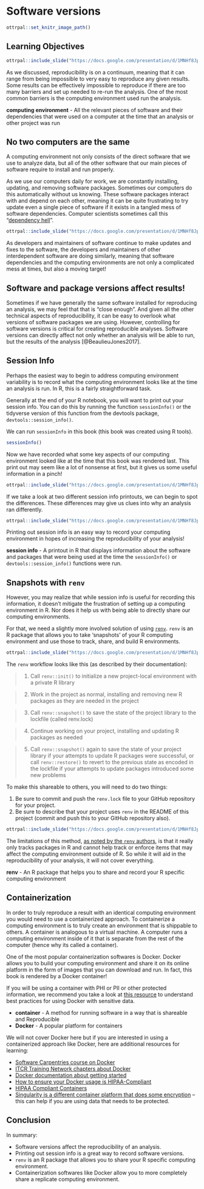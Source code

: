 
# Software versions

```r
ottrpal::set_knitr_image_path()
```

## Learning Objectives

```r
ottrpal::include_slide("https://docs.google.com/presentation/d/1MNHf8JpolaEP_vQ_kB-1xRBF9wo3haCArRu117hBoHA/edit#slide=id.g21a84b32106_0_43")
```

As we discussed, reproducibility is on a continuum, meaning that it can range from being impossible to very easy to reproduce any given results. Some results can be effectively impossible to reproduce if there are too many barriers and set up needed to re-run the analysis. One of the most common barriers is the computing environment used run the analysis.

<div class = "dictionary">
**computing environment** - All the relevant pieces of software and their dependencies that were used on a computer at the time that an analysis or other project was run
</div>

## No two computers are the same

A computing environment not only consists of the direct software that we use to analyze data, but all of the other software that our main pieces of software require to install and run properly.

As we use our computers daily for work, we are constantly installing, updating, and removing software packages. Sometimes our computers do this automatically without us knowing. These software packages interact with and depend on each other, meaning it can be quite frustrating to try update even a single piece of software if it exists in a tangled mess of software dependencies. Computer scientists sometimes call this "[dependency hell](https://en.wikipedia.org/wiki/Dependency_hell)".

```r
ottrpal::include_slide("https://docs.google.com/presentation/d/1MNHf8JpolaEP_vQ_kB-1xRBF9wo3haCArRu117hBoHA/edit#slide=id.g21dfe2f76f9_90_50")
```

As developers and maintainers of software continue to make updates and fixes to the software, the developers and maintainers of other interdependent software are doing similarly, meaning that software dependencies and the computing environments are not only a complicated mess at times, but also a moving target!

## Software and package versions affect results!

Sometimes if we have generally the same software installed for reproducing an analysis, we may feel that that is "close enough". And given all the other technical aspects of reproducibility, it can be easy to overlook what versions of software packages we are using. However, controlling for software versions is critical for creating reproducible analyses. Software versions can directly affect not only whether an analysis will be able to run, but the results of the analysis [@BeaulieuJones2017].

## Session Info

Perhaps the easiest way to begin to address computing environment variability is to record what the computing environment looks like at the time an analysis is run. In R, this is a fairly straightforward task.

Generally at the end of your R notebook, you will want to print out your session info. You can do this by running the function `sessionInfo()` or the tidyverse version of this function from the devtools package, `devtools::session_info()`.

We can run `sessionInfo` in this book (this book was created using R tools).

```r
sessionInfo()
```

Now we have recorded what some key aspects of our computing environment looked like at the time that this book was rendered last.
This print out may seem like a lot of nonsense at first, but it gives us some useful information in a pinch!


```r
ottrpal::include_slide("https://docs.google.com/presentation/d/1MNHf8JpolaEP_vQ_kB-1xRBF9wo3haCArRu117hBoHA/edit#slide=id.g201bd406763_37_1030")
```

If we take a look at two different session info printouts, we can begin to spot the differences. These differences may give us clues into why an analysis ran differently.

```r
ottrpal::include_slide("https://docs.google.com/presentation/d/1MNHf8JpolaEP_vQ_kB-1xRBF9wo3haCArRu117hBoHA/edit#slide=id.g201bd406763_37_1333")
```

Printing out session info is an easy way to record your computing environment in hopes of increasing the reproducibility of your analysis!

<div class = "dictionary">
**session info** - A printout in R that displays information about the software and packages that were being used at the time the `sessionInfo()` or  `devtools::session_info()` functions were run.
</div>

## Snapshots with `renv`

However, you may realize that while session info is useful for recording this information, it doesn't mitigate the frustration of setting up a computing environment in R. Nor does it help us with being able to directly share our computing environments.

For that, we need a slightly more involved solution of using [`renv`](https://rstudio.github.io/renv/articles/renv.html). `renv` is an R package that allows you to take 'snapshots' of your R computing environment and use those to track, share, and build R environments.

```r
ottrpal::include_slide("https://docs.google.com/presentation/d/1MNHf8JpolaEP_vQ_kB-1xRBF9wo3haCArRu117hBoHA/edit#slide=id.g201bd406763_37_1492")
```

The `renv` workflow looks like this (as described by their documentation):

> 1. Call `renv::init()` to initialize a new project-local environment with a private R library

> 2. Work in the project as normal, installing and removing new R packages as they are needed in the project

> 3. Call `renv::snapshot()` to save the state of the project library to the lockfile (called renv.lock)

> 4. Continue working on your project, installing and updating R packages as needed

> 5. Call `renv::snapshot()` again to save the state of your project library if your attempts to update R packages were successful, or call `renv::restore()` to revert to the previous state as encoded in the lockfile if your attempts to update packages introduced some new problems

To make this shareable to others, you will need to do two things:

1. Be sure to commit and push the `renv.lock` file to your GitHub repository for your project.
2. Be sure to describe that your project uses `renv` in the README of this project (commit and push this to your GitHub repository also).

```r
ottrpal::include_slide("https://docs.google.com/presentation/d/1MNHf8JpolaEP_vQ_kB-1xRBF9wo3haCArRu117hBoHA/edit#slide=id.g21dfe2f76f9_90_163")
```

The limitations of this method, [as noted by the `renv` authors](https://rstudio.github.io/renv/articles/renv.html#caveats), is that it really only tracks packages in R and cannot help track or enforce items that may affect the computing environment outside of R. So while it will aid in the reproducibility of your analysis, it will not cover everything.

<div class = "dictionary">
**renv** - An R package that helps you to share and record your R specific computing environment
</div>

## Containerization

In order to truly reproduce a result with an identical computing environment you would need to use a containerized approach. To containerize a computing environment is to truly create an environment that is shippable to others. A container is analogous to a virtual machine. A computer runs a computing environment inside of it that is separate from the rest of the computer (hence why its called a container).

One of the most popular containerization softwares is Docker. Docker allows you to build your computing environment and share it on its online platform in the form of images that you can download and run. In fact, this book is rendered by a Docker container!

<div class = "warning">
If you will be using a container with PHI or PII or other protected information, we recommend you take a look at [this resource](https://www.cleardata.com/wp-content/uploads/2017/07/SET-MKTG-WP-36_HIPAA_Compliant_Containers_05-04-2017.pdf) to understand best practices for using Docker with sensitive data.
</div>

<div class = "dictionary">
- **container** - A method for running software in a way that is shareable and Reproducible
- **Docker** - A popular platform for containers
</div>

We will not cover Docker here but if you are interested in using a containerized approach like Docker, here are additional resources for learning:

- [Software Carpentries course on Docker](https://carpentries-incubator.github.io/docker-introduction/introduction/index.html)
- [ITCR Training Network chapters about Docker](https://jhudatascience.org/Adv_Reproducibility_in_Cancer_Informatics/launching-a-docker-image.html)
- [Docker documentation about getting started](https://www.docker.com/get-started/)
- [How to ensure your Docker usage is HIPAA-Compliant](https://www.atlantic.net/hipaa-compliant-hosting/best-practices-for-creating-a-hipaa-compliant-docker-host/)
- [HIPAA Compliant Containers](https://www.cleardata.com/wp-content/uploads/2017/07/SET-MKTG-WP-36_HIPAA_Compliant_Containers_05-04-2017.pdf)
- [Singularity is a different container platform that does some encryption](https://docs.sylabs.io/guides/latest/user-guide/) -- this can help if you are using data that needs to be protected.

## Conclusion

In summary:

- Software versions affect the reproducibility of an analysis.
- Printing out session info is a great way to record software versions.
- `renv` is an R package that allows you to share your R specific computing environment.
- Containerization softwares like Docker allow you to more completely share a replicate computing environment.
